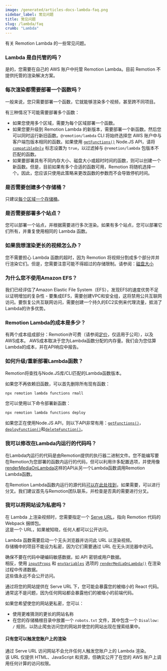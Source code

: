 ```yaml
---
image: /generated/articles-docs-lambda-faq.png
sidebar_label: 常见问题
title: 常见问题
slug: /lambda/faq
crumb: "Lambda"
---
```


有关 Remotion Lambda 的一些常见问题。

### Lambda 是自托管的吗？

是的，您需要在自己的 AWS 账户中托管 Remotion Lambda。目前 Remotion 不提供托管的渲染解决方案。

### 每次渲染都需要部署一个函数吗？

一般来说，您只需要部署一个函数，它就能够渲染多个视频，甚至跨不同项目。

有三种情况下可能需要部署多个函数：

- 如果您使用多个区域，需要为每个区域部署一个函数。
- 如果您要升级到 Remotion Lambda 的新版本，需要部署一个新函数。然后您可以同时运行新旧函数。`@remotion/lambda` CLI 将始终选择您 AWS 账户中与客户端包版本相同的函数。如果使用 [`getFunctions()`](/docs/lambda/getfunctions) Node.JS API，请将 [`compatibleOnly`](/docs/lambda/getfunctions#compatibleonly) 标志设置为 `true`，以过滤掉与 `@remotion/lambda` 包版本不匹配的函数。
- 如果要部署具有不同内存大小、磁盘大小或超时时间的函数，则可以创建一个新函数。但是，目前如果有多个合适的函数可用，Remotion 将随机选择一个。因此，您应该只使用此策略来更改函数的参数而不会导致停机时间。

### 是否需要创建多个存储桶？

只建议[每个区域一个存储桶](/docs/lambda/multiple-buckets)。

### 是否需要部署多个站点？

您可以部署一个站点，并根据需要进行多次渲染。如果有多个站点，您可以部署它们所有，并重复使用相同的 Lambda 函数。

### 如果我想渲染更长的视频怎么办？

您不需要担心 Lambda 函数的超时，因为 Remotion 将视频分割成多个部分并并行渲染它们。但是，您需要注意可能不得超过的存储限制。请参阅：[磁盘大小](/docs/lambda/disk-size) 

### 为什么您不使用Amazon EFS？

我们已经评估了Amazon Elastic File System（EFS），发现EFS的速度优势不足以证明增加的复杂性 - 要集成EFS，需要创建VPC和安全组，这将禁用公共互联网访问。要恢复公共互联网访问，需要创建一个持久的EC2实例来代理流量，抵消了Lambda的许多优势。

### Remotion Lambda的成本是多少？

有两个成本组成部分：Remotion许可费（请参阅[定价](https://www.remotion.pro)，仅适用于公司），以及AWS成本。 AWS成本取决于您为Lambda函数分配的内存量。我们会为您估算Lambda的成本，并在API响应中报告。

### 如何升级/重新部署Lambda函数？

Remotion将查找与Node.JS库/CLI匹配的Lambda函数版本。

如果您不再依赖旧函数，可以首先删除所有现有函数：

```bash
npx remotion lambda functions rmall
```

您可以使用以下命令部署新函数：

```bash
npx remotion lambda functions deploy
```

如果您正在使用Node.JS API，则以下API非常有用：[`getFunctions()`](/docs/lambda/getfunctions)，[`deployFunction()`](/docs/lambda/deployfunction)和[`deleteFunction()`](/docs/lambda/deletefunction)。

### 我可以修改在Lambda内运行的代码吗？

在Lambda内运行的代码是由Remotion提供的执行器二进制文件。您不能编写要在Remotion为您部署的函数内运行的代码，但可以利用许多配置选项，并使用像[renderMediaOnLambda](/docs/lambda/rendermediaonlambda)这样的API从另一个Lambda函数调用Remotion Lambda函数。

在Remotion Lambda函数内运行的源代码[可以在此处找到](https://github.com/remotion-dev/remotion/blob/main/packages/lambda/src/functions/index.ts)，如果需要，可以进行分叉。我们建议首先与Remotion团队联系，并检查是否真的需要进行分叉。

### 我可以将网站设为私密吗？

在 Lambda 上渲染视频时，您需要指定一个 [Serve URL](/docs/terminology/serve-url)，指向 Remotion 代码的 Webpack 捆绑包。  
这是一个 URL，如果被知晓，任何人都可以公开访问。  

Lambda 函数需要启动一个无头浏览器并访问此 URL 以渲染视频。  
存储桶中的项目不能设为私密，因为它们需要通过 URL 在无头浏览器中访问。

确保不要在代码中硬编码敏感数据，如 API 密钥或用户数据。  
相反，使用 [`inputProps`](/docs/lambda/rendermediaonlambda#inputprops) 和 [`envVariables`](/docs/lambda/rendermediaonlambda#envvariables) 选项的 [`renderMediaOnLambda()`](/docs/lambda/rendermediaonlambda) 在渲染过程中传递数据。  
这些值永远不会公开访问。  

通过将您的网站提供在 Serve URL 下，您可能会暴露您的被缩小的 React 代码。  
通常这不是问题，因为任何网站都会暴露他们的被缩小的前端代码。  

如果您希望使您的网站更私密，您可以：

- 使用更难猜测的更长的网站名称
- 在您的存储桶根目录中放置一个 `robots.txt` 文件，其中包含一个 `Disallow: /` 规则，以防止爬虫访问您的网站并使您的网站出现在搜索结果中。

#### 只有您可以触发您账户上的渲染

通过 Serve URL 访问网站不会允许任何人触发您账户上的 Lambda 渲染。  
该 URL 仅提供 HTML、JavaScript 和资源，但确实公开了在您的 AWS 账户上调用任何计算的访问权限。  


